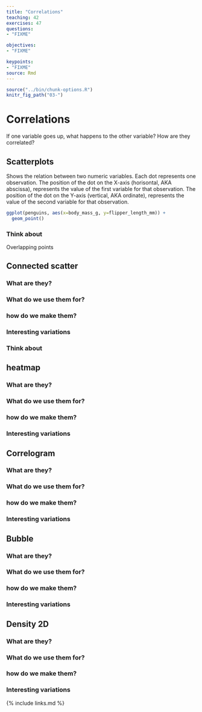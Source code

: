 ```yaml
---
title: "Correlations"
teaching: 42
exercises: 47
questions: 
- "FIXME"

objectives:
- "FIXME"

keypoints:
- "FIXME"
source: Rmd
---
```


```r
source("../bin/chunk-options.R")
knitr_fig_path("03-")
```

# Correlations

If one variable goes up, what happens to the other variable? How are they
correlated?

## Scatterplots
Shows the relation between two numeric variables. Each dot represents one 
observation. The position of the dot on the X-axis (horisontal, AKA abscissa), 
represents the value of the first variable for that observation. The position
of the dot on the Y-axis (vertical, AKA ordinate), represents the value of 
the second variable for that observation.

```r
ggplot(penguins, aes(x=body_mass_g, y=flipper_length_mm)) +
  geom_point()
```


### Think about

Overlapping points


## Connected scatter

### What are they?

### What do we use them for?

### how do we make them?

### Interesting variations

### Think about

## heatmap

### What are they?

### What do we use them for?

### how do we make them?

### Interesting variations


## Correlogram


### What are they?

### What do we use them for?

### how do we make them?

### Interesting variations

## Bubble


### What are they?

### What do we use them for?

### how do we make them?

### Interesting variations

## Density 2D

### What are they?

### What do we use them for?

### how do we make them?

### Interesting variations

{% include links.md %}